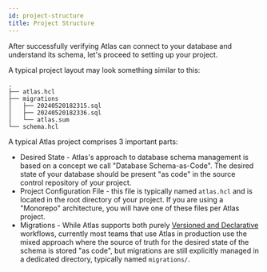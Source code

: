 ```yaml
---
id: project-structure
title: Project Structure
---
```

After successfully verifying Atlas can connect to your database and understand its schema, let's proceed
to setting up your project.


A typical project layout may look something similar to this:

```text
.
├── atlas.hcl
├── migrations
│   ├── 20240520182315.sql
│   ├── 20240520182336.sql
│   └── atlas.sum
└── schema.hcl
```

A typical Atlas project comprises 3 important parts:

* Desired State - Atlas's approach to database schema management is based on a concept we call "Database Schema-as-Code".
  The desired state of your database should be present "as code" in the source control repository of your project.
* Project Configuration File - this file is typically named `atlas.hcl` and is located in the root directory
  of your project. If you are using a "Monorepo" architecture, you will have one of these files per Atlas project.
* Migrations - While Atlas supports both purely [Versioned and Declarative](/declarative-vs-versioned) workflows, currently most teams
  that use Atlas in production use the mixed approach where the source of truth for the desired state of the schema
  is stored "as code", but migrations are still explicitly managed in a dedicated directory, typically named `migrations/`.


